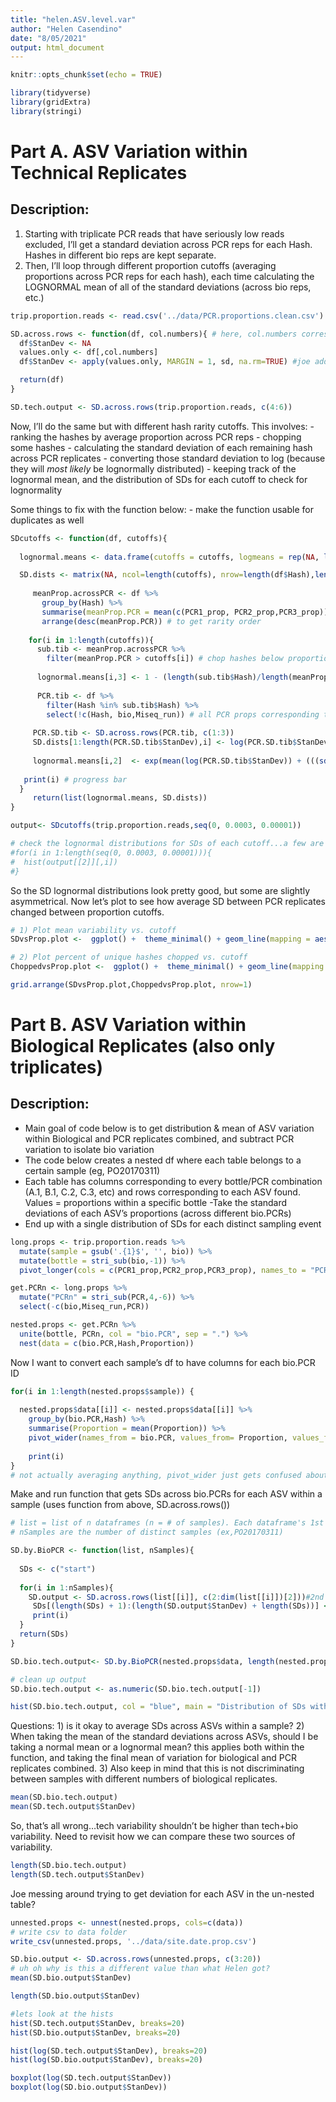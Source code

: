 ```yaml
---
title: "helen.ASV.level.var"
author: "Helen Casendino"
date: "8/05/2021"
output: html_document
---
```


```r
knitr::opts_chunk$set(echo = TRUE)
```
```r
library(tidyverse)
library(gridExtra)
library(stringi)
```

# Part A. ASV Variation within Technical Replicates

## Description: 

  1) Starting with triplicate PCR reads that have seriously low reads excluded, I'll get a standard deviation across PCR reps for each Hash. Hashes in different bio reps are kept separate. 
  2) Then, I'll loop through different proportion cutoffs (averaging proportions across PCR reps for each hash), each time calculating the LOGNORMAL mean of all of the standard deviations (across bio reps, etc.)

```r
trip.proportion.reads <- read.csv('../data/PCR.proportions.clean.csv')
```

```r
SD.across.rows <- function(df, col.numbers){ # here, col.numbers corresponds to 3 PCR columns
  df$StanDev <- NA
  values.only <- df[,col.numbers]
  df$StanDev <- apply(values.only, MARGIN = 1, sd, na.rm=TRUE) #joe added na.rm=TRUE

  return(df)
}

SD.tech.output <- SD.across.rows(trip.proportion.reads, c(4:6))
```

Now, I'll do the same but with different hash rarity cutoffs. This involves:
  - ranking the hashes by average proportion across PCR reps
  - chopping some hashes
  - calculating the standard deviation of each remaining hash across PCR replicates
  - converting those standard deviation to log (because they will *most likely* be lognormally distributed) 
  - keeping track of the lognormal mean, and the distribution of SDs for each cutoff to check for lognormality

Some things to fix with the function below:
  - make the function usable for duplicates as well

```r
SDcutoffs <- function(df, cutoffs){
  
  lognormal.means <- data.frame(cutoffs = cutoffs, logmeans = rep(NA, length(cutoffs)), exclpercent =rep(NA, length(cutoffs)))

  SD.dists <- matrix(NA, ncol=length(cutoffs), nrow=length(df$Hash),length(cutoffs)) 
  
     meanProp.acrossPCR <- df %>% 
       group_by(Hash) %>% 
       summarise(meanProp.PCR = mean(c(PCR1_prop, PCR2_prop,PCR3_prop))) %>% 
       arrange(desc(meanProp.PCR)) # to get rarity order
    
    for(i in 1:length(cutoffs)){
      sub.tib <- meanProp.acrossPCR %>% 
        filter(meanProp.PCR > cutoffs[i]) # chop hashes below proportion cutoff
    
      lognormal.means[i,3] <- 1 - (length(sub.tib$Hash)/length(meanProp.acrossPCR$Hash)) # column 3 is % of UNIQUE hashes excluded
      
      PCR.tib <- df %>% 
        filter(Hash %in% sub.tib$Hash) %>% 
        select(!c(Hash, bio,Miseq_run)) # all PCR props corresponding to remaining hashes
      
     PCR.SD.tib <- SD.across.rows(PCR.tib, c(1:3))
     SD.dists[1:length(PCR.SD.tib$StanDev),i] <- log(PCR.SD.tib$StanDev)
     
     lognormal.means[i,2]  <- exp(mean(log(PCR.SD.tib$StanDev)) + (((sd(log(PCR.SD.tib$StanDev))^2)/2)))
  
   print(i) # progress bar
  }
     return(list(lognormal.means, SD.dists))
}
```

```r
output<- SDcutoffs(trip.proportion.reads,seq(0, 0.0003, 0.00001))

# check the lognormal distributions for SDs of each cutoff...a few are a little asymmetrical (also loop crashes sometimes depending on how large cutoff sequence so beware)
#for(i in 1:length(seq(0, 0.0003, 0.00001))){
#  hist(output[[2]][,i])
#}
```

So the SD lognormal distributions look pretty good, but some are slightly asymmetrical. Now let's plot to see how average SD between PCR replicates changed between proportion cutoffs.

```r
# 1) Plot mean variability vs. cutoff
SDvsProp.plot <-  ggplot() +  theme_minimal() + geom_line(mapping = aes(x = output[[1]][,1], y = output[[1]][,2]), size = .5, color = "red3") + theme(legend.position = "none") + theme(axis.title.y = element_text(color = "red3")) + scale_y_continuous(name = "Mean SD Across PCRs") + xlab("Proportion Cutoff") 

# 2) Plot percent of unique hashes chopped vs. cutoff
ChoppedvsProp.plot <-  ggplot() +  theme_minimal() + geom_line(mapping = aes(x = output[[1]][,1], y = output[[1]][,3]*100), size = .5, color = "darkmagenta") + theme(legend.position = "none") + theme(axis.title.y = element_text(color = "darkmagenta")) + scale_y_continuous(name = "% Unique Hashes Removed") + xlab("Proportion Cutoff")

grid.arrange(SDvsProp.plot,ChoppedvsProp.plot, nrow=1)
```

# Part B. ASV Variation within Biological Replicates (also only triplicates)

## Description:
  - Main goal of code below is to get distribution & mean of ASV variation within Biological and PCR replicates combined, and subtract PCR variation to isolate bio variation
  - The code below creates a nested df where each table belongs to a certain sample (eg, PO20170311)
  - Each table has columns corresponding to every bottle/PCR combination (A.1, B.1, C.2, C.3, etc) and rows corresponding to each ASV found. Values = proportions within a specific bottle
  -Take the standard deviations of each ASV's proportions (across different bio.PCRs)
  - End up with a single distribution of SDs for each distinct sampling event

```r
long.props <- trip.proportion.reads %>% 
  mutate(sample = gsub('.{1}$', '', bio)) %>% 
  mutate(bottle = stri_sub(bio,-1)) %>% 
  pivot_longer(cols = c(PCR1_prop,PCR2_prop,PCR3_prop), names_to = "PCR", values_to = "Proportion")

get.PCRn <- long.props %>% 
  mutate("PCRn" = stri_sub(PCR,4,-6)) %>% 
  select(-c(bio,Miseq_run,PCR))

nested.props <- get.PCRn %>% 
  unite(bottle, PCRn, col = "bio.PCR", sep = ".") %>% 
  nest(data = c(bio.PCR,Hash,Proportion))
```

Now I want to convert each sample's df to have columns for each bio.PCR ID

```r
for(i in 1:length(nested.props$sample)) {
  
  nested.props$data[[i]] <- nested.props$data[[i]] %>% 
    group_by(bio.PCR,Hash) %>% 
    summarise(Proportion = mean(Proportion)) %>%  
    pivot_wider(names_from = bio.PCR, values_from= Proportion, values_fill = 0) 
    
    print(i)
}
# not actually averaging anything, pivot_wider just gets confused about duplicate rows so need for explicit code distinguishing each row 
```

Make and run function that gets SDs across bio.PCRs for each ASV within a sample (uses function from above, SD.across.rows())

```r
# list = list of n dataframes (n = # of samples). Each dataframe's 1st col is Hash IDs, and all other columns are bio.PCRs (A.2, B.1, etc.) Values are proportions of each Hash within its respective bottle & PCR
# nSamples are the number of distinct samples (ex,PO20170311)

SD.by.BioPCR <- function(list, nSamples){
  
  SDs <- c("start")
  
  for(i in 1:nSamples){
    SD.output <- SD.across.rows(list[[i]], c(2:dim(list[[i]])[2]))#2nd argument = all columns after hash column 
     SDs[(length(SDs) + 1):(length(SD.output$StanDev) + length(SDs))] <- SD.output$StanDev
     print(i)
  }
  return(SDs)
}

SD.bio.tech.output<- SD.by.BioPCR(nested.props$data, length(nested.props$sample))

# clean up output
SD.bio.tech.output <- as.numeric(SD.bio.tech.output[-1])

hist(SD.bio.tech.output, col = "blue", main = "Distribution of SDs with No Exclusions", xlab = "Standard Deviation")
```

Questions: 
1) is it okay to average SDs across ASVs within a sample? 
2) When taking the mean of the standard deviations across ASVs, should I be taking a normal mean or a lognormal mean? this applies both within the function, and taking the final mean of variation for biological and PCR replicates combined. 
3) Also keep in mind that this is not discriminating between samples with different numbers of biological replicates.

```r
mean(SD.bio.tech.output) 
mean(SD.tech.output$StanDev)
```

So, that's all wrong...tech variability shouldn't be higher than tech+bio variability. Need to revisit how we can compare these two sources of variability. 


```r
length(SD.bio.tech.output)
length(SD.tech.output$StanDev)
```

Joe messing around trying to get deviation for each ASV in the un-nested table?

```r

unnested.props <- unnest(nested.props, cols=c(data))
# write csv to data folder 
write_csv(unnested.props, '../data/site.date.prop.csv')

SD.bio.output <- SD.across.rows(unnested.props, c(3:20))
# uh oh why is this a different value than what Helen got?
mean(SD.bio.output$StanDev)

length(SD.bio.output$StanDev)

#lets look at the hists 
hist(SD.tech.output$StanDev, breaks=20)
hist(SD.bio.output$StanDev, breaks=20)

hist(log(SD.tech.output$StanDev), breaks=20)
hist(log(SD.bio.output$StanDev), breaks=20)
```
```r
boxplot(log(SD.tech.output$StanDev))
boxplot(log(SD.bio.output$StanDev))
```


